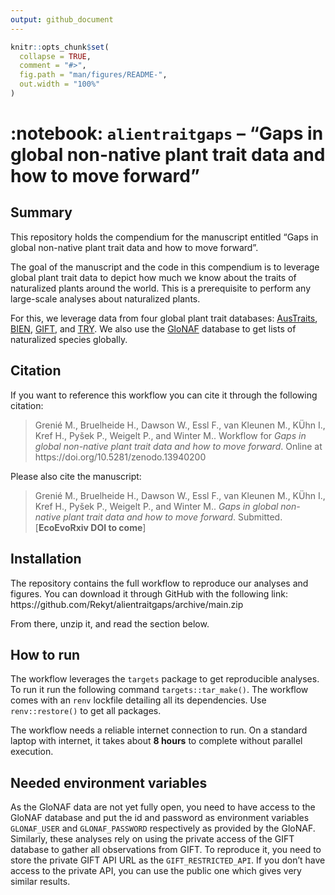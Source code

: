 ```yaml
---
output: github_document
---
```


<!-- README.md is generated from README.Rmd. Please edit that file -->

```r
knitr::opts_chunk$set(
  collapse = TRUE,
  comment = "#>",
  fig.path = "man/figures/README-",
  out.width = "100%"
)
```

# :notebook: `alientraitgaps` – "Gaps in global non-native plant trait data and how to move forward"

<!-- badges: start -->
<!-- badges: end -->

## Summary

This repository holds the compendium for the manuscript entitled "Gaps in global non-native plant trait data and how to move forward".

The goal of the manuscript and the code in this compendium is to leverage global plant trait data to depict how much we know about the traits of naturalized plants around the world. This is a prerequisite to perform any large-scale analyses about naturalized plants.

For this, we leverage data from four global plant trait databases: [AusTraits](https://austraits.org/), [BIEN](https://bien.nceas.ucsb.edu/bien/), [GIFT](https://gift.uni-goettingen.de/home), and [TRY](https://www.try-db.org/). We also use the [GloNAF](https://glonaf.org) database to get lists of naturalized species globally.

## Citation

If you want to reference this workflow you can cite it through the following citation:

> Grenié M., Bruelheide H., Dawson W., Essl F., van Kleunen M., KÜhn I., Kref H., Pyšek P., Weigelt P., and Winter M.. Workflow for *Gaps in global non-native plant trait data and how to move forward*. Online at https://doi.org/10.5281/zenodo.13940200

Please also cite the manuscript:

> Grenié M., Bruelheide H., Dawson W., Essl F., van Kleunen M., KÜhn I., Kref H., Pyšek P., Weigelt P., and Winter M.. *Gaps in global non-native plant trait data and how to move forward*. Submitted. [**EcoEvoRxiv DOI to come**]


## Installation

The repository contains the full workflow to reproduce our analyses and figures.
You can download it through GitHub with the following link: https://github.com/Rekyt/alientraitgaps/archive/main.zip

From there, unzip it, and read the section below.

## How to run

The workflow leverages the `targets` package to get reproducible analyses.
To run it run the following command `targets::tar_make()`.
The workflow comes with an `renv` lockfile detailing all its dependencies. Use `renv::restore()` to get all packages.

The workflow needs a reliable internet connection to run.
On a standard laptop with internet, it takes about **8 hours** to complete without parallel execution.


## Needed environment variables

As the GloNAF data are not yet fully open, you need to have access to the GloNAF database and put the id and password as environment variables `GLONAF_USER` and `GLONAF_PASSWORD` respectively as provided by the GloNAF.
Similarly, these analyses rely on using the private access of the GIFT database to gather all observations from GIFT. To reproduce it, you need to store the private GIFT API URL as the `GIFT_RESTRICTED_API`. If you don't have access to the private API, you can use the public one which gives very similar results.

